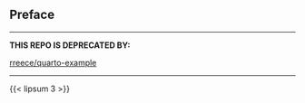 
## Preface {.unnumbered}

------------

**THIS REPO IS DEPRECATED BY:**

[rreece/quarto-example](https://github.com/rreece/quarto-example)

------------

{{< lipsum 3 >}}


